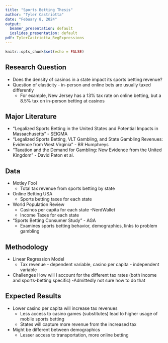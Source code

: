 ```yaml
---
title: "Sports Betting Thesis"
author: "Tyler Castriotta"
date: "Febuary 8, 2024"
output: 
  beamer_presentation: default
  ioslides_presentation: default
pdf: TylerCastriotta_RegExpressions
---
```


```r
knitr::opts_chunk$set(echo = FALSE)
```

## Research Question

- Does the density of casinos in a state impact its sports betting revenue?
- Question of elasticity - in-person and online bets are usually taxed differently
  - For example, New Jersey has a 13% tax rate on online betting, but a 8.5% tax on in-person         betting at casinos


## Major Literature 

- "Legalized Sports Betting in the United States and Potential Impacts in Massachusetts" - SEIGMA
- "Legalized Sports Betting, VLT Gambling, and State Gambling Revenues: Evidence from West Virginia" - BR Humphreys
- "Taxation and the Demand for Gambling: New Evidence from the United Kingdom" - David Paton et al.

## Data

- Motley Fool
  - Total tax revenue from sports betting by state
- Online Betting USA
  - Sports betting taxes for each state
- World Population Review
  - Casinos per capita for each state
-NerdWallet
  - Income Taxes for each state
- "Sports Betting Consumer Study" - AGA
  - Examines sports betting behavior, demographics, links to problem gambling


## Methodology

- Linear Regression Model 
  - Tax revenue - dependent variable, casino per capita - independent variable
- Challenges How will I account for the different tax rates (both income and sports-betting specific)
  -Admittedly not sure how to do that


## Expected Results
- Lower casino per capita will increase tax revenues
  - Less access to casino games (substitutes) lead to higher usage of mobile sports betting
  - States will capture more revenue from the increased tax 
- Might be different between demographics
  - Lesser access to transportation, more online betting